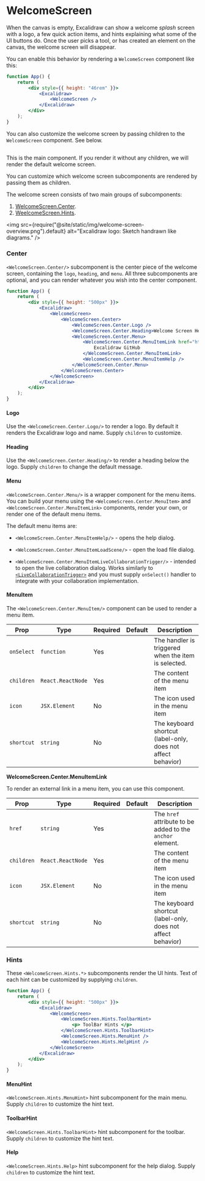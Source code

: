 # WelcomeScreen

When the canvas is empty, Excalidraw can show a welcome _splash_ screen with a logo, a few quick action items, and hints explaining what some of the UI buttons do. Once the user picks a tool, or has created an element on the canvas, the welcome screen will disappear.

You can enable this behavior by rendering a `WelcomeScreen` component like this:

```jsx live
function App() {
	return (
		<div style={{ height: "46rem" }}>
			<Excalidraw>
				<WelcomeScreen />
			</Excalidraw>
		</div>
	);
}
```

You can also customize the welcome screen by passing children to the `WelcomeScreen` component. See below.

## <WelcomeScreen/>

This is the main component. If you render it without any children, we will render the default welcome screen.

You can customize which welcome screen subcomponents are rendered by passing them as children.

The welcome screen consists of two main groups of subcomponents:

1. [WelcomeScreen.Center](#welcomescreencenterlogo).
2. [WeelcomeScreen.Hints](#welcomescreenhints).

<img
	src={require("@site/static/img/welcome-screen-overview.png").default}
	alt="Excalidraw logo: Sketch handrawn like diagrams."
/>

### Center

`<WelcomeScreen.Center/>` subcomponent is the center piece of the welcome screen, containing the `logo`, `heading`, and `menu`. All three subcomponents are optional, and you can render whatever you wish into the center component.

```jsx live
function App() {
	return (
		<div style={{ height: "500px" }}>
			<Excalidraw>
				<WelcomeScreen>
					<WelcomeScreen.Center>
						<WelcomeScreen.Center.Logo />
						<WelcomeScreen.Center.Heading>Welcome Screen Heading!</WelcomeScreen.Center.Heading>
						<WelcomeScreen.Center.Menu>
							<WelcomeScreen.Center.MenuItemLink href="https://github.com/excalidraw/excalidraw">
								Excalidraw GitHub
							</WelcomeScreen.Center.MenuItemLink>
							<WelcomeScreen.Center.MenuItemHelp />
						</WelcomeScreen.Center.Menu>
					</WelcomeScreen.Center>
				</WelcomeScreen>
			</Excalidraw>
		</div>
	);
}
```

#### Logo

Use the `<WelcomeScreen.Center.Logo/>` to render a logo. By default it renders the Excalidraw logo and name. Supply `children` to customize.

#### Heading

Use the `<WelcomeScreen.Center.Heading/>` to render a heading below the logo. Supply `children` to change the default message.

#### Menu

`<WelcomeScreen.Center.Menu/>` is a wrapper component for the menu items. You can build your menu using the `<WelcomeScreen.Center.MenuItem>` and `<WelcomeScreen.Center.MenuItemLink>` components, render your own, or render one of the default menu items.

The default menu items are:

- `<WelcomeScreen.Center.MenuItemHelp/>` - opens the help dialog.

- `<WelcomeScreen.Center.MenuItemLoadScene/>` - open the load file dialog.

- `<WelcomeScreen.Center.MenuItemLiveCollaborationTrigger/>` - intended to open the live collaboration dialog. Works similarly to [`<LiveCollaborationTrigger>`](/docs/@excalidraw/excalidraw/api/children-components/live-collaboration-trigger) and you must supply `onSelect()` handler to integrate with your collaboration implementation.

#### MenuItem

The `<WelcomeScreen.Center.MenuItem/>` component can be used to render a menu item.

| Prop       | Type              | Required | Default | Description                                                  |
| ---------- | ----------------- | -------- | ------- | ------------------------------------------------------------ |
| `onSelect` | `function`        | Yes      |         | The handler is triggered when the item is selected.          |
| `children` | `React.ReactNode` | Yes      |         | The content of the menu item                                 |
| `icon`     | `JSX.Element`     | No       |         | The icon used in the menu item                               |
| `shortcut` | `string`          | No       |         | The keyboard shortcut (label-only, does not affect behavior) |

**WelcomeScreen.Center.MenuItemLink**

To render an external link in a menu item, you can use this component.

| Prop       | Type              | Required | Default | Description                                                  |
| ---------- | ----------------- | -------- | ------- | ------------------------------------------------------------ |
| `href`     | `string`          | Yes      |         | The `href` attribute to be added to the `anchor` element.    |
| `children` | `React.ReactNode` | Yes      |         | The content of the menu item                                 |
| `icon`     | `JSX.Element`     | No       |         | The icon used in the menu item                               |
| `shortcut` | `string`          | No       |         | The keyboard shortcut (label-only, does not affect behavior) |

### Hints

These `<WelcomeScreen.Hints.*>` subcomponents render the UI hints. Text of each hint can be customized by supplying `children`.

```jsx live
function App() {
	return (
		<div style={{ height: "500px" }}>
			<Excalidraw>
				<WelcomeScreen>
					<WelcomeScreen.Hints.ToolbarHint>
						<p> ToolBar Hints </p>
					</WelcomeScreen.Hints.ToolbarHint>
					<WelcomeScreen.Hints.MenuHint />
					<WelcomeScreen.Hints.HelpHint />
				</WelcomeScreen>
			</Excalidraw>
		</div>
	);
}
```

#### MenuHint

`<WelcomeScreen.Hints.MenuHint>` hint subcomponent for the main menu. Supply `children` to customize the hint text.

#### ToolbarHint

`<WelcomeScreen.Hints.ToolbarHint>` hint subcomponent for the toolbar. Supply `children` to customize the hint text.

#### Help

`<WelcomeScreen.Hints.Help>` hint subcomponent for the help dialog. Supply `children` to customize the hint text.
